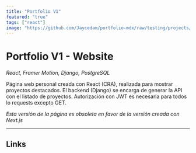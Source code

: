 ```yaml
---
title: "Portfolio V1"
featured: "true"
tags: ["react"]
image: "https://github.com/Jaycedam/portfolio-mdx/raw/testing/projects/images/portfolio-v1/preview.webp"
---
```


# Portfolio V1 - Website

_React, Framer Motion, Django, PostgreSQL_

<HeaderImage
  src="https://github.com/Jaycedam/portfolio-mdx/raw/testing/projects/images/portfolio-v1/preview.webp"
  alt="header image"
/>

Página web personal creada con React (CRA), realizada para mostrar proyectos destacados. El backend (Django) se encarga de generar la API con el listado de proyectos. Autorización con JWT es necesaria para todos lo requests excepto GET.

_Esta versión de la página es obsoleta en favor de la versión creada con Next.js_

---

## Links

<div className="flex gap-4">
  <LinkButton
    title="GitHub - Frontend"
    href="https://github.com/Jaycedam/portfolio-frontend"
  />
  <LinkButton
    title="GitHub - Backend"
    href="https://github.com/Jaycedam/portfolio-backend-django"
  />
  <LinkButton
    title="Live version"
    href="https://portfolio-frontend-eight-sable.vercel.app/"
  />
  <LinkButton
    title="Django API Server"
    href="https://portfolio-backend-django.vercel.app/api"
  />
</div>
